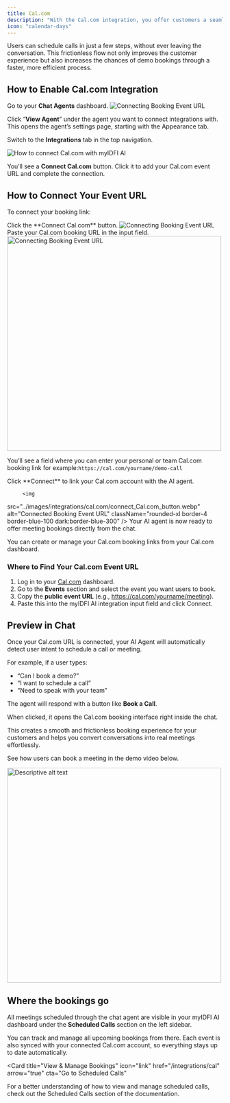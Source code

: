 ```yaml
---
title: Cal.com
description: "With the Cal.com integration, you offer customers a seamless experience to book demos or meetings directly from the chat."
icon: "calendar-days"
---
```


Users can schedule calls in just a few steps, without ever leaving the conversation. This frictionless flow not only improves the customer experience but also increases the chances of demo bookings through a faster, more efficient process.

## How to Enable Cal.com Integration

Go to your **Chat Agents** dashboard.
<img 
  src="../images/integrations/cal.com/how_to_enable_cal.com.webp" 
  alt="Connecting Booking Event URL" 
  className="rounded-xl border-4 border-blue-100 dark:border-blue-300"
/>

Click “**View Agent**” under the agent you want to connect integrations with. This opens the agent’s settings page, starting with the Appearance tab.

Switch to the **Integrations** tab in the top navigation.

<img 
  src="../images/integrations/cal.com/click_the_connect_Cal.com_button.webp" 
  alt="How to connect Cal.com with myIDFI AI" 
  className="rounded-xl border-4 border-blue-100 dark:border-blue-300"
/>

You’ll see a **Connect Cal.com** button. Click it to add your Cal.com event URL and complete the connection.

## How to Connect Your Event URL

To connect your booking link:

<Steps>
  <Step title="First Step:">
   Click the **Connect Cal.com** button.
   <img 
  src="../images/integrations/cal.com/event_url.webp" 
  alt="Connecting Booking Event URL" 
  className="rounded-xl border-4 border-blue-100 dark:border-blue-300"
/>
  </Step>
  <Step title="Second Step:">
   Paste your Cal.com booking URL in the input field.
      <img 
  src="../images/integrations/cal.com/paste_your_Cal.com_bookingURL.webp" 
  alt="Connecting Booking Event URL" 
  width="500"
  height="500"
  className="mx-auto rounded-xl border-4 border-blue-100 dark:border-blue-300"
/>

You’ll see a field where you can enter your personal or team Cal.com booking link for example:`https://cal.com/yourname/demo-call`

  </Step>
  <Step title="Third Step:">
   Click **Connect** to link your Cal.com account with the AI agent.

         <img 
  src="../images/integrations/cal.com/connect_Cal.com_button.webp" 
  alt="Connected Booking Event URL" 
  className="rounded-xl border-4 border-blue-100 dark:border-blue-300"
/>
Your AI agent is now ready to offer meeting bookings directly from the chat.

<Tip> You can create or manage your Cal.com booking links from your Cal.com dashboard.</Tip>
  </Step>
</Steps>

### Where to Find Your Cal.com Event URL

1. Log in to your [Cal.com](https://cal.com) dashboard.
2. Go to the **Events** section and select the event you want users to book.
3. Copy the **public event URL** (e.g., https://cal.com/yourname/meeting).
4. Paste this into the myIDFI AI integration input field and click Connect.

## Preview in Chat

Once your Cal.com URL is connected, your AI Agent will automatically detect user intent to schedule a call or meeting.

For example, if a user types:

* “Can I book a demo?”
* “I want to schedule a call”
* “Need to speak with your team”

The agent will respond with a button like **Book a Call**.

When clicked, it opens the Cal.com booking interface right inside the chat.

This creates a smooth and frictionless booking experience for your customers and helps you convert conversations into real meetings effortlessly.

See how users can book a meeting in the demo video below.

  <img 
    src="../images/integrations/cal.com/Cal_booking_GIF.gif"
    alt="Descriptive alt text"
    width="500"
    height="500"
    className="mx-auto rounded-xl border-4 border-blue-100 dark:border-blue-300"
  />



## Where the bookings go

All meetings scheduled through the chat agent are visible in your myIDFI AI dashboard under the **Scheduled Calls** section on the left sidebar.

You can track and manage all upcoming bookings from there. Each event is also synced with your connected Cal.com account, so everything stays up to date automatically.

<Card
  title="View & Manage Bookings"
  icon="link"
  href="/integrations/cal"
  arrow="true"
  cta="Go to Scheduled Calls"
>
For a better understanding of how to view and manage scheduled calls, check out the Scheduled Calls section of the documentation.
</Card>